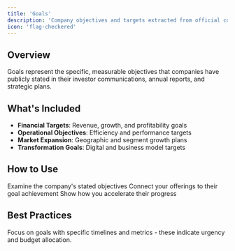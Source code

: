 ```yaml
---
title: 'Goals'
description: 'Company objectives and targets extracted from official communications'
icon: 'flag-checkered'
---
```


## Overview

Goals represent the specific, measurable objectives that companies have publicly stated in their investor communications, annual reports, and strategic plans.

## What's Included

- **Financial Targets**: Revenue, growth, and profitability goals
- **Operational Objectives**: Efficiency and performance targets
- **Market Expansion**: Geographic and segment growth plans
- **Transformation Goals**: Digital and business model targets

## How to Use

<Steps>
  <Step title="Review Goals">
    Examine the company's stated objectives
  </Step>
  <Step title="Map Solutions">
    Connect your offerings to their goal achievement
  </Step>
  <Step title="Quantify Impact">
    Show how you accelerate their progress
  </Step>
</Steps>

## Best Practices

<Tip>
Focus on goals with specific timelines and metrics - these indicate urgency and budget allocation.
</Tip>